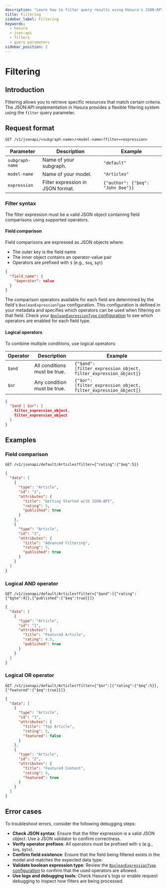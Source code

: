 ```yaml
---
description: "Learn how to filter query results using Hasura's JSON:API implementation"
title: Filtering
sidebar_label: Filtering
keywords:
  - hasura
  - json:api
  - filters
  - query parameters
sidebar_position: 2
---
```


# Filtering

## Introduction

Filtering allows you to retrieve specific resources that match certain criteria. The JSON:API implementation in Hasura
provides a flexible filtering system using the `filter` query parameter.

## Request format

```http title="Request models matching a certain expression:"
GET /v1/jsonapi/<subgraph-name>/<model-name>?filter=<expression>
```

| Parameter       | Description                       | Example                           |
| --------------- | --------------------------------- | --------------------------------- |
| `subgraph-name` | Name of your subgraph.            | `"default"`                       |
| `model-name`    | Name of your model.               | `"Articles"`                      |
| `expression`    | Filter expression in JSON format. | `{"author": {"$eq": "John Doe"}}` |

### Filter syntax

The filter expression must be a valid JSON object containing field comparisons using supported operators.

#### Field comparison

Field comparisons are expressed as JSON objects where:

- The outer key is the field name
- The inner object contains an operator-value pair
- Operators are prefixed with `$` (e.g., `$eq`, `$gt`)

```json title="For example:"
{
  "field_name": {
    "$operator": value
  }
}
```

The comparison operators available for each field are determined by the field's `BooleanExpressionType` configuration.
This configuration is defined in your metadata and specifies which operators can be used when filtering on that field.
Check your
[`BooleanExpressionType` configuration](reference/metadata-reference/boolean-expressions.mdx#booleanexpressiontype-booleanexpressiontype)
to see which operators are enabled for each field type.

#### Logical operators

To combine multiple conditions, use logical operators:

| Operator | Description                  | Example                                                          |
| -------- | ---------------------------- | ---------------------------------------------------------------- |
| `$and`   | All conditions must be true. | `{"$and": [filter_expression_object, filter_expression_object]}` |
| `$or`    | Any condition must be true.  | `{"$or": [filter_expression_object, filter_expression_object]}`  |

```json title="The logical operators accept an array of conditions:"
{
  "$and | $or": [
    filter_expression_object,
    filter_expression_object
  ]
}
```

## Examples

### Field comparison

```http title="Request:"
GET /v1/jsonapi/default/Articles?filter={"rating":{"$eq":5}}
```

```json title="Response:"
{
  "data": [
    {
      "type": "Article",
      "id": "1",
      "attributes": {
        "title": "Getting Started with JSON:API",
        "rating": 5,
        "published": true
      }
    },
    {
      "type": "Article",
      "id": "3",
      "attributes": {
        "title": "Advanced Filtering",
        "rating": 5,
        "published": true
      }
    }
  ]
}
```

### Logical AND operator

```http title="Request:"
GET /v1/jsonapi/default/Articles?filter={"$and":[{"rating":{"$gte":4}},{"published":{"$eq":true}}]}
```

```json title="Response:"
{
  "data": [
    {
      "type": "Article",
      "id": "1",
      "attributes": {
        "title": "Featured Article",
        "rating": 4.5,
        "published": true
      }
    }
  ]
}
```

### Logical OR operator

```http tite="Request:"
GET /v1/jsonapi/default/Articles?filter={"$or":[{"rating":{"$eq":5}},{"featured":{"$eq":true}}]}
```

```json title="Response:"
{
  "data": [
    {
      "type": "Article",
      "id": "1",
      "attributes": {
        "title": "Top Article",
        "rating": 5,
        "featured": false
      }
    },
    {
      "type": "Article",
      "id": "2",
      "attributes": {
        "title": "Featured Content",
        "rating": 4,
        "featured": true
      }
    }
  ]
}
```

## Error cases

To troubleshoot errors, consider the following debugging steps:

- **Check JSON syntax**: Ensure that the filter expression is a valid JSON object. Use a JSON validator to confirm
  correctness.
- **Verify operator prefixes**: All operators must be prefixed with `$` (e.g., `$eq`, `$gte`).
- **Confirm field existence**: Ensure that the field being filtered exists in the model and matches the expected data
  type.
- **Validate boolean expression type**: Review the
  [`BooleanExpressionType` configuration](reference/metadata-reference/boolean-expressions.mdx#booleanexpressiontype-booleanexpressiontype)
  to confirm that the used operators are allowed.
- **Use logs and debugging tools**: Check Hasura's logs or enable request debugging to inspect how filters are being
  processed.
